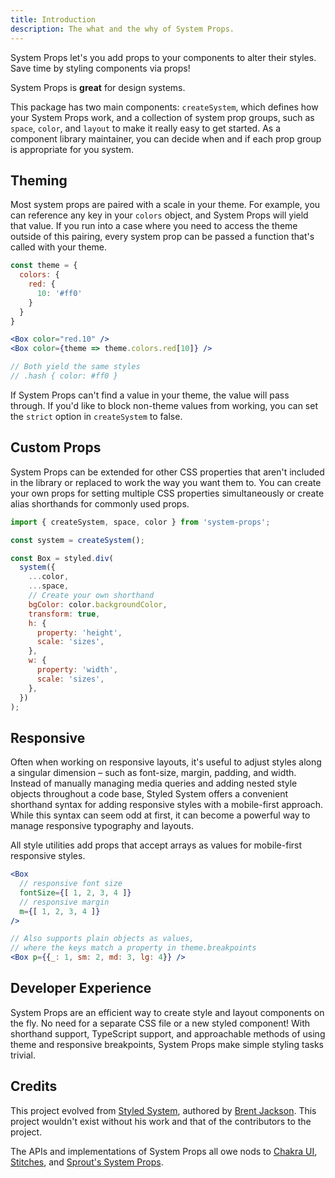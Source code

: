 ```yaml
---
title: Introduction
description: The what and the why of System Props.
---
```


System Props let's you add props to your components to alter their styles. Save time by styling components via props!

System Props is **great** for design systems.

This package has two main components: `createSystem`, which defines how your System Props work, and a collection of system prop groups, such as `space`, `color`, and `layout` to make it really easy to get started. As a component library maintainer, you can decide when and if each prop group is appropriate for you system.

## Theming

Most system props are paired with a scale in your theme. For example, you can reference any key in your `colors` object, and System Props will yield that value. If you run into a case where you need to access the theme outside of this pairing, every system prop can be passed a function that's called with your theme.

```jsx
const theme = {
  colors: {
    red: {
      10: '#ff0'
    }
  }
}

<Box color="red.10" />
<Box color={theme => theme.colors.red[10]} />

// Both yield the same styles
// .hash { color: #ff0 }
```

If System Props can't find a value in your theme, the value will pass through. If you'd like to block non-theme values from working, you can set the `strict` option in `createSystem` to false.

## Custom Props

System Props can be extended for other CSS properties that aren't included in the library or replaced to work the way you want them to. You can create your own props for setting multiple CSS properties simultaneously or create alias shorthands for commonly used props.

```jsx
import { createSystem, space, color } from 'system-props';

const system = createSystem();

const Box = styled.div(
  system({
    ...color,
    ...space,
    // Create your own shorthand
    bgColor: color.backgroundColor,
    transform: true,
    h: {
      property: 'height',
      scale: 'sizes',
    },
    w: {
      property: 'width',
      scale: 'sizes',
    },
  })
);
```

## Responsive

Often when working on responsive layouts, it's useful to adjust styles along a singular dimension – such as font-size, margin, padding, and width. Instead of manually managing media queries and adding nested style objects throughout a code base, Styled System offers a convenient shorthand syntax for adding responsive styles with a mobile-first approach. While this syntax can seem odd at first, it can become a powerful way to manage responsive typography and layouts.

All style utilities add props that accept arrays as values for mobile-first responsive styles.

```jsx
<Box
  // responsive font size
  fontSize={[ 1, 2, 3, 4 ]}
  // responsive margin
  m={[ 1, 2, 3, 4 ]}
/>

// Also supports plain objects as values,
// where the keys match a property in theme.breakpoints
<Box p={{_: 1, sm: 2, md: 3, lg: 4}} />
```

## Developer Experience

System Props are an efficient way to create style and layout components on the fly. No need for a separate CSS file or a new styled component! With shorthand support, TypeScript support, and approachable methods of using theme and responsive breakpoints, System Props make simple styling tasks trivial.

## Credits

This project evolved from [Styled System][styled-system], authored by [Brent Jackson](https://github.com/jxnblk). This project wouldn't exist without his work and that of the contributors to the project.

The APIs and implementations of System Props all owe nods to [Chakra UI](https://chakra-ui.com), [Stitches](https://stitches.dev), and [Sprout's System Props](https://seeds.sproutsocial.com/components/system-props/).

[styled-system]: https://styled-system.com
